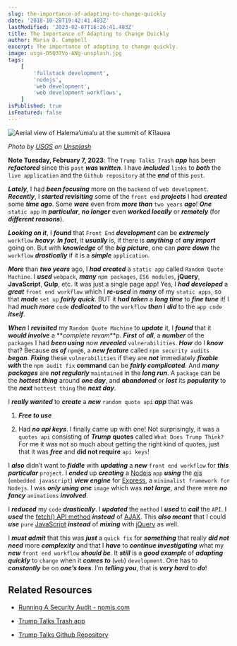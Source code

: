```yaml
---
slug: the-importance-of-adapting-to-change-quickly
date: '2018-10-28T19:42:41.483Z'
lastModified: '2023-02-07T16:26:41.483Z'
title: The Importance of Adapting to Change Quickly
author: Maria D. Campbell
excerpt: The importance of adapting to change quickly.
image: usgs-D5Q37Vo-ANg-unsplash.jpg
tags:
    [
        'fullstack development',
        'nodejs',
        'web development',
        'web development workflows',
    ]
isPublished: true
isFeatured: false
---
```


![Aerial view of Halema‘uma‘u at the summit of Kīlauea](usgs-D5Q37Vo-ANg-unsplash.jpg)

_Photo by [USGS](https://unsplash.com/@usgs) on
[Unsplash](https://unsplash.com/photos/D5Q37Vo-ANg)_

**Note Tuesday, February 7, 2023**: The `Trump Talks Trash` **_app_** has been
**_refactored_** since this `post` **_was written_**. I have **_included_**
`links` to **_both_** the `live application` and the `Github repository` at the
**_end_** of this `post`.

**_Lately_**, I had **_been focusing_** more on the `backend` of
`web development`. **_Recently_**, I **_started revisiting_** some of the
`front end` **_projects_** I had **_created_** some **_time ago_**. Some
**_were_** even from **_more than_** `two years` **_ago_**! **_One_**
`static app` in **_particular_**, **_no longer_** even **_worked locally_** or
**_remotely_** (for **_different reasons_**).

**_Looking on it_**, I **_found_** that `Front End` **_development_** can be
**_extremely_** `workflow` **_heavy_**. **_In fact_**, it **_usually_** is, if
there is **_anything_** of **_any import_** going on. But with **_knowledge_**
of the **_big picture_**, one can **_pare down_** the `workflow`
**_drastically_** if it is a **_simple_** `application`.

**_More_** than **_two years_** ago, I **_had created_** a `static app` called
`Random Quote Machine`. I **_used_** `webpack`, **_many_** `npm packages`,
`ES6 modules`, **jQuery**, **JavaScript**, **Gulp**, etc. It was just a single
page app! Yes, I **_had developed_** a **_great_** `front end workflow` which I
**_re-used_** in **_many_** of my `static apps`, so that **_made_** `set up`
**_fairly quick_**. BUT it **_had taken_** a **_long time_** to **_fine tune_**
it! I had **_much more_** `code` **_dedicated_** to the `workflow` **_than_** I
**_did_** to the `app code` **_itself_**.

**_When_** I **_revisited_** my `Random Quote Machine` to **_update_** it, I
**_found_** that it **_would involve_** a **_complete revam_**p. **_First_** of
**_all_**, a **_number_** of the `packages` I had **_been using_** now
**_revealed_** `vulnerabilities`. **_How_** do I **_know_** that? Because **_as
of_** `npm@6`, a **_new feature_** called `npm security audits` **_began_**.
**_Fixing_** these `vulnerabilities` if they are **_not_** immediately
**_fixable_** **_with_** the `npm audit fix` **command** can be **_fairly
complicated_**. And **_many packages_** are **_not regularly_** `maintained` in
the **_long run_**. A `package` can be the **_hottest thing_** around **_one
day_**, and **_abandoned_** or **_lost_** its **_popularity_** to the **_next_**
`hottest thing` the **_next day_**.

I **_really wanted_** to **_create_** a **_new_** `random quote api` **_app_**
that was

1. **_Free to use_**

2. Had **_no api keys_**. I finally came up with one! Not surprisingly, it was a
   `quotes api` consisting of **_Trump_** **quotes** called
   `What Does Trump Think?` For me it was not so much about getting the right
   kind of quotes, just that it was **_free_** and **did not require**
   `api keys`!

I **_also_** didn’t want to **_fiddle_** with **_updating_** a **_new_**
`front end workflow` for **_this particular_** `project`. I **_ended_** up
**_creating_** a [Nodejs](https://nodejs.org/en/) `app` **_using_** the
[ejs](https://ejs.co/) (`embedded javascript`) **_view engine_** for
[Express](https://expressjs.com/), a `minimalist framework for Nodejs`. I was
**_only using_** **_one_** `image` which was **_not large_**, and there were
**_no fancy_** `animations` **_involved_**.

I **_reduced_** my `code` **_drastically_**. I **_updated_** the `method` I
**_used_** to **_call_** the `API`. I **_used_** the
[fetch() API method](https://developer.mozilla.org/en-US/docs/Web/API/Fetch_API/Using_Fetch)
**_instead_** of
[AJAX](https://developer.mozilla.org/en-US/docs/Web/Guide/AJAX). This **_also
meant_** that I could **_use_** `pure`
[JavaScript](https://developer.mozilla.org/en-US/docs/Web/JavaScript)
**_instead_** of **_mixing_** with [jQuery](https://github.com/jquery/jquery) as
well.

I **_must admit_** that this was **_just_** a `quick fix` for **_something_**
that really **_did not need_** more **_complexity_** and that I **_have_** to
**_continue investigating_** what my **_new_** `front end workflow` **_should
be_**. It **_still_** is a **_good example_** of **_adapting quickly_** to
`change` when it **_comes to_** (`web`) `development`. One has to
**_constantly_** be on **_one’s toes_**. I’m **_telling you_**, that is **_very
hard_** to **_do_**!

## Related Resources

-   [Running A Security Audit - npmjs.com](https://docs.npmjs.com/getting-started/running-a-security-audit)

-   [Trump Talks Trash app](https://trump-talks-nextjs.vercel.app/)

-   [Trump Talks Github Repository](https://github.com/interglobalmedia/trump-talks-nextjs)
